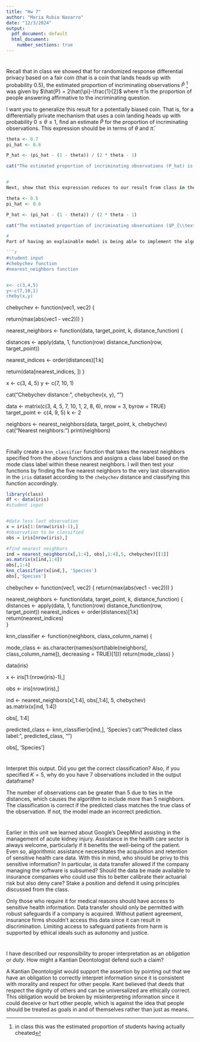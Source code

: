 ---
title: "Hw 7"
author: "Maria Rubio Navarro"
date: "12/3/2024"
output:
  pdf_document: default
  html_document:
    number_sections: true
---

# 

Recall that in class we showed that for randomized response differential privacy based on a fair coin (that is a coin that lands heads up with probability $0.5$), the estimated proportion of incriminating observations $\hat{P}$ ^[in class this was the estimated proportion of students having actually cheated] was given by $\hat{P} = 2\hat{\pi}-\frac{1}{2}$ where $\hat{\pi}$ is the proportion of people answering affirmative to the incriminating question.  

I want you to generalize this result for a potentially biased coin. That is, for a differentially private mechanism that uses a coin landing heads up with probability $0 \leq \theta \leq 1$, find an estimate $\hat{P}$ for the proportion of incriminating observations. This expression should be in terms of $\theta$ and $\hat{\pi}$.

```{r}
theta <- 0.7  
pi_hat <- 0.6 

P_hat <- (pi_hat - (1 - theta)) / (2 * theta - 1)

cat("The estimated proportion of incriminating observations (P_hat) is:", P_hat, "\n")


#
Next, show that this expression reduces to our result from class in the special case where $\theta = \frac{1}{2}$.

theta <- 0.5
pi_hat <- 0.6 

P_hat <- (pi_hat - (1 - theta)) / (2 * theta - 1)

cat("The estimated proportion of incriminating observations ($P_{\\text{hat}}$) is:", P_hat, "\n")

#
Part of having an explainable model is being able to implement the algorithm from scratch.  Let's try and do this with `KNN`.  Write a function entitled `chebychev` that takes in two vectors and outputs the Chebychev or $L^\infty$ distance between said vectors.  I will test your function on two vectors below.  Then, write a `nearest_neighbors` function that finds the user specified $k$ nearest neighbors according to a user specified distance function (in this case $L^\infty$) to a user specified data point observation.  

```{r, eval = FALSE}
#student input
#chebychev function
#nearest_neighbors function


x<- c(3,4,5)
y<-c(7,10,1)
cheby(x,y)

```

chebychev <- function(vec1, vec2) {
  
  return(max(abs(vec1 - vec2)))
}

nearest_neighbors <- function(data, target_point, k, distance_function) {
 
  distances <- apply(data, 1, function(row) distance_function(row, target_point))
  
  nearest_indices <- order(distances)[1:k]

  return(data[nearest_indices, ])
}

x <- c(3, 4, 5)
y <- c(7, 10, 1)

cat("Chebychev distance:", chebychev(x, y), "\n")

data <- matrix(c(3, 4, 5, 7, 10, 1, 2, 8, 6), nrow = 3, byrow = TRUE) 
target_point <- c(4, 9, 5) 
k <- 2 

neighbors <- nearest_neighbors(data, target_point, k, chebychev)
cat("Nearest neighbors:\n")
print(neighbors)

#
Finally create a `knn_classifier` function that takes the nearest neighbors specified from the above functions and assigns a class label based on the mode class label within these nearest neighbors.  I will then test your functions by finding the five nearest neighbors to the very last observation in the `iris` dataset according to the `chebychev` distance and classifying this function accordingly.  

```{r, eval = FALSE}
library(class)
df <- data(iris) 
#student input


#data less last observation
x = iris[1:(nrow(iris)-1),]
#observation to be classified
obs = iris[nrow(iris),]

#find nearest neighbors
ind = nearest_neighbors(x[,1:4], obs[,1:4],5, chebychev)[[1]]
as.matrix(x[ind,1:4])
obs[,1:4]
knn_classifier(x[ind,], 'Species')
obs[,'Species']

```

chebychev <- function(vec1, vec2) {
  return(max(abs(vec1 - vec2)))
}

nearest_neighbors <- function(data, target_point, k, distance_function) {
  distances <- apply(data, 1, function(row) distance_function(row, target_point))
  nearest_indices <- order(distances)[1:k]
  return(nearest_indices)  
}

knn_classifier <- function(neighbors, class_column_name) {
 
  mode_class <- as.character(names(sort(table(neighbors[, class_column_name]), decreasing = TRUE)[1]))
  return(mode_class)
}

data(iris)

x <- iris[1:(nrow(iris)-1),]

obs <- iris[nrow(iris),]

ind <- nearest_neighbors(x[,1:4], obs[,1:4], 5, chebychev)  
as.matrix(x[ind, 1:4])  

obs[, 1:4]  

predicted_class <- knn_classifier(x[ind,], 'Species')
cat("Predicted class label:", predicted_class, "\n")

obs[, 'Species']  

# 
Interpret this output.  Did you get the correct classification?  Also, if you specified $K=5$, why do you have $7$ observations included in the output dataframe?

The number of observations can be greater than 5 due to ties in the distances, which causes the algorithm to include more than 5 neighbors. The classification is correct if the predicted class matches the true class of the observation. If not, the model made an incorrect prediction.


#
Earlier in this unit we learned about Google's DeepMind assisting in the management of acute kidney injury.  Assistance in the health care sector is always welcome, particularly if it benefits the well-being of the patient.  Even so, algorithmic assistance necessitates the acquisition and retention of sensitive health care data.  With this in mind, who should be privy to this sensitive information?  In particular, is data transfer allowed if the company managing the software is subsumed?  Should the data be made available to insurance companies who could use this to better calibrate their actuarial risk but also deny care?  Stake a position and defend it using principles discussed from the class.  

Only those who require it for medical reasons should have access to sensitive health information. Data transfer should only be permitted with robust safeguards if a company is acquired. Without patient agreement, insurance firms shouldn't access this data since it can result in discrimination. Limiting access to safeguard patients from harm is supported by ethical ideals such as autonomy and justice.

#
I have described our responsibility to proper interpretation as an *obligation* or *duty*.  How might a Kantian Deontologist defend such a claim?  

A Kantian Deontologist would support the assertion by pointing out that we have an obligation to correctly interpret information since it is consistent with morality and respect for other people. Kant believed that deeds that respect the dignity of others and can be universalized are ethically correct. This obligation would be broken by misinterpreting information since it could deceive or hurt other people, which is against the idea that people should be treated as goals in and of themselves rather than just as means.


